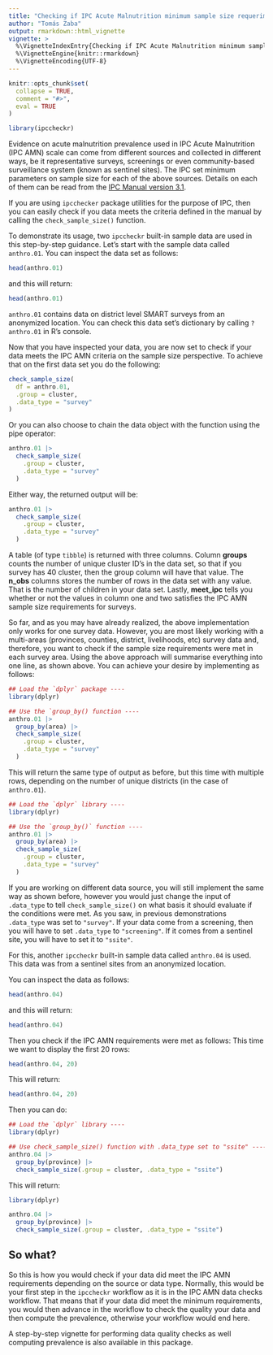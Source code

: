 ```yaml
---
title: "Checking if IPC Acute Malnutrition minimum sample size requeriments were met"
author: "Tomás Zaba"
output: rmarkdown::html_vignette
vignette: >
  %\VignetteIndexEntry{Checking if IPC Acute Malnutrition minimum sample size requeriments were met}
  %\VignetteEngine{knitr::rmarkdown}
  %\VignetteEncoding{UTF-8}
---
```


```r
knitr::opts_chunk$set(
  collapse = TRUE,
  comment = "#>",
  eval = TRUE
)

library(ipccheckr)
```
Evidence on acute malnutrition prevalence used in IPC Acute Malnutrition (IPC AMN) scale can come from different sources and collected in different ways, be it representative surveys, screenings or even community-based surveillance system (known as sentinel sites). The IPC set minimum parameters on sample size for each of the above sources. Details on each of them can be read from the [IPC Manual version 3.1 ](https://www.ipcinfo.org/ipcinfo-website/resources/ipc-manual/en/). 

If you are using `ipcchecker` package utilities for the purpose of IPC, then you can easily check if you data meets the criteria defined in the manual by calling the `check_sample_size()` function.

To demonstrate its usage, two `ipccheckr` built-in sample data are used in this step-by-step guidance. Let's start with the sample data called `anthro.01`. You can inspect the data set as follows:

```r
head(anthro.01)
```

and this will return: 

```r
head(anthro.01)
```

`anthro.01` contains data on district level SMART surveys from an anonymized location. You can check this data set's dictionary by calling `?anthro.01` in R's console. 

Now that you have inspected your data, you are now set to check if your data meets the IPC AMN criteria on the sample size perspective. To achieve that on the first data set you do the following: 

```r
check_sample_size(
  df = anthro.01,
  .group = cluster,
  .data_type = "survey"
)
```

Or you can also choose to chain the data object with the function using the pipe operator: 
```r
anthro.01 |> 
  check_sample_size(
    .group = cluster,
    .data_type = "survey"
  )
```

Either way, the returned output will be: 
```r
anthro.01 |> 
  check_sample_size(
    .group = cluster,
    .data_type = "survey"
  )
```

A table (of type `tibble`) is returned with three columns. Column **groups** counts the number of unique cluster ID's in the data set, so that if you survey has 40 cluster, then the group column will have that value. The **n_obs** columns stores the number of rows in the data set with any value. That is the number of children in your data set. Lastly, **meet_ipc** tells you whether or not the values in column one and two satisfies the IPC AMN sample size requirements for surveys. 

So far, and as you may have already realized, the above implementation only works for one survey data. However, you are most likely working with a multi-areas (provinces, counties, district, livelihoods, etc) survey data and, therefore, you want to check if the sample size requirements were met in each survey area. Using the above approach will summarise everything into one line, as shown above. You can achieve your desire by implementing as follows: 

```r
## Load the `dplyr` package ----
library(dplyr)

## Use the `group_by() function ----
anthro.01 |> 
  group_by(area) |> 
  check_sample_size(
    .group = cluster,
    .data_type = "survey"
  )
```

This will return the same type of output as before, but this time with multiple rows, depending on the number of unique districts (in the case of `anthro.01`). 

```r
## Load the `dplyr` library ----
library(dplyr)

## Use the `group_by()` function ----
anthro.01 |> 
  group_by(area) |> 
  check_sample_size(
    .group = cluster,
    .data_type = "survey"
  )
```

If you are working on different data source, you will still implement the same way as shown before, however you would just change the input of `.data_type` to tell `check_sample_size()` on what basis it should evaluate if the conditions were met. As you saw, in previous demonstrations `.data_type` was set to `"survey"`. If your data come from a screening, then you will have to set `.data_type` to `"screening"`. If it comes from a sentinel site, you will have to set it to `"ssite"`. 

For this, another `ipccheckr` built-in sample data called `anthro.04` is used. This data was from a sentinel sites from an anonymized location.

You can inspect the data as follows:

```r
head(anthro.04)
```

and this will return: 

```r
head(anthro.04)
```

Then you check if the IPC AMN requirements were met as follows: 
This time we want to display the first 20 rows: 

```r
head(anthro.04, 20)
```

This will return:

```r
head(anthro.04, 20)
```

Then you can do: 

```r
## Load the `dplyr` library ----
library(dplyr)

## Use check_sample_size() function with .data_type set to "ssite" ----
anthro.04 |> 
  group_by(province) |> 
  check_sample_size(.group = cluster, .data_type = "ssite")

```

This will return: 

```r
library(dplyr)

anthro.04 |> 
  group_by(province) |> 
  check_sample_size(.group = cluster, .data_type = "ssite")
```

## So what? 

So this is how you would check if your data did meet the IPC AMN requirements depending on the source or data type. Normally, this would be your first step in the `ipccheckr` workflow as it is in the IPC AMN data checks workflow. That means that if your data did meet the minimum requirements, you would then advance in the workflow to check the quality your data and then compute the prevalence, otherwise your workflow would end here. 

A step-by-step vignette for performing data quality checks as well computing prevalence is also available in this package. 
